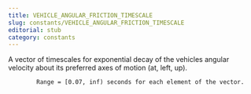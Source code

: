 ```yaml
---
title: VEHICLE_ANGULAR_FRICTION_TIMESCALE
slug: constants/VEHICLE_ANGULAR_FRICTION_TIMESCALE
editorial: stub
category: constants
---
```


<LSLConstant name="VEHICLE_ANGULAR_FRICTION_TIMESCALE"/>

A vector of timescales for exponential decay of the vehicles angular velocity about its preferred axes of motion (at, left, up).

			Range = [0.07, inf) seconds for each element of the vector.
